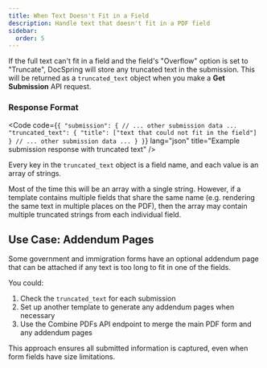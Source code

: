 ```yaml
---
title: When Text Doesn't Fit in a Field
description: Handle text that doesn't fit in a PDF field
sidebar:
  order: 5
---
```



If the full text can't fit in a field and the field's "Overflow" option is set to "Truncate",
DocSpring will store any truncated text in the submission.
This will be returned as a `truncated_text` object when you make a **Get Submission** API request.

### Response Format

<Code
  code={`{
    "submission": {
      // ... other submission data ...
      "truncated_text": {
        "title": ["text that could not fit in the field"]
      }
      // ... other submission data ...
    }
  }`}
  lang="json"
  title="Example submission response with truncated text"
/>

Every key in the `truncated_text` object is a field name, and each value is an array of strings.

<Aside type="note">
  Most of the time this will be an array with a single string. However, if a
  template contains multiple fields that share the same name (e.g. rendering the
  same text in multiple places on the PDF), then the array may contain multiple
  truncated strings from each individual field.
</Aside>

## Use Case: Addendum Pages

Some government and immigration forms have an optional addendum page that can be attached if any text is too long to fit in one of the fields.

You could:

1. Check the `truncated_text` for each submission
2. Set up another template to generate any addendum pages when necessary
3. Use the Combine PDFs API endpoint to merge the main PDF form and any addendum pages

This approach ensures all submitted information is captured, even when form fields have size limitations.
